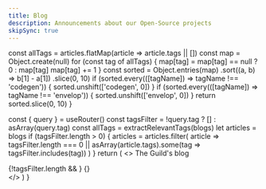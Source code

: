 ```yaml
---
title: Blog
description: Announcements about our Open-Source projects
skipSync: true
---
```



  const allTags = articles.flatMap(article => article.tags || [])
  const map = Object.create(null)
  for (const tag of allTags) {
    map[tag] = map[tag] == null ? 0 : map[tag]
    map[tag] += 1
  }
  const sorted = Object.entries(map)
    .sort((a, b) => b[1] - a[1])
    .slice(0, 10)
  if (sorted.every(([tagName]) => tagName !== 'codegen')) {
    sorted.unshift(['codegen', 0])
  }
  if (sorted.every(([tagName]) => tagName !== 'envelop')) {
    sorted.unshift(['envelop', 0])
  }
  return sorted.slice(0, 10)
}

  const { query } = useRouter()
  const tagsFilter = !query.tag ? [] : asArray(query.tag)
  const allTags = extractRelevantTags(blogs)
  let articles = blogs
  if (tagsFilter.length > 0) {
    articles = articles.filter(
      article =>
        tagsFilter.length === 0 || asArray(article.tags).some(tag => tagsFilter.includes(tag))
    )
  }
  return (
    <>
      <HeroSection>
        <Heading>The Guild's blog</Heading>
      </HeroSection>
      <div className="container max-w-[1200px]">
        <TagList tags={allTags} withCount asLink className="mb-20 mt-10" />
        {!tagsFilter.length && <Newsletter />}
        {<BlogCardList articles={articles} />}
      </div>
    </>
  )
}
